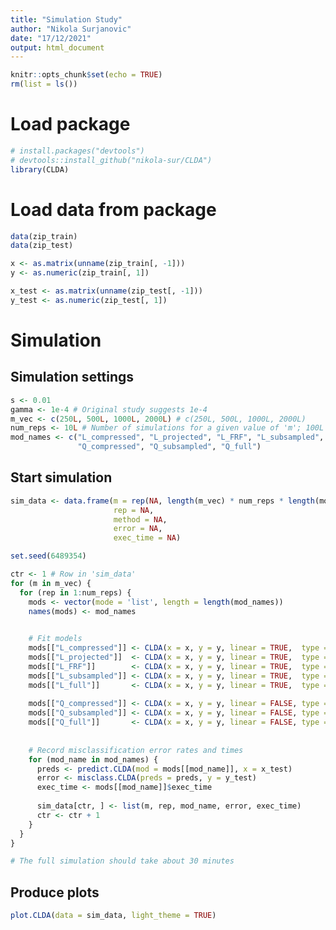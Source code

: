 ```yaml
---
title: "Simulation Study"
author: "Nikola Surjanovic"
date: "17/12/2021"
output: html_document
---
```


```r
knitr::opts_chunk$set(echo = TRUE)
rm(list = ls())
```


# Load package

```r
# install.packages("devtools")
# devtools::install_github("nikola-sur/CLDA")
library(CLDA)
```



# Load data from package

```r
data(zip_train)
data(zip_test)

x <- as.matrix(unname(zip_train[, -1]))
y <- as.numeric(zip_train[, 1])

x_test <- as.matrix(unname(zip_test[, -1]))
y_test <- as.numeric(zip_test[, 1])
```



# Simulation

## Simulation settings

```r
s <- 0.01
gamma <- 1e-4 # Original study suggests 1e-4
m_vec <- c(250L, 500L, 1000L, 2000L) # c(250L, 500L, 1000L, 2000L)
num_reps <- 10L # Number of simulations for a given value of 'm'; 100L
mod_names <- c("L_compressed", "L_projected", "L_FRF", "L_subsampled", "L_full",
               "Q_compressed", "Q_subsampled", "Q_full")
```


## Start simulation

```r
sim_data <- data.frame(m = rep(NA, length(m_vec) * num_reps * length(mod_names)),
                       rep = NA,
                       method = NA,
                       error = NA,
                       exec_time = NA)
```

```r
set.seed(6489354)

ctr <- 1 # Row in 'sim_data'
for (m in m_vec) {
  for (rep in 1:num_reps) {
    mods <- vector(mode = 'list', length = length(mod_names))
    names(mods) <- mod_names

        
    # Fit models
    mods[["L_compressed"]] <- CLDA(x = x, y = y, linear = TRUE,  type = "compressed", m = m, s = s, gamma = gamma)
    mods[["L_projected"]]  <- CLDA(x = x, y = y, linear = TRUE,  type = "projected", m = m, s = s, gamma = gamma)
    mods[["L_FRF"]]        <- CLDA(x = x, y = y, linear = TRUE,  type = "FRF", m = m, s = s, gamma = gamma)
    mods[["L_subsampled"]] <- CLDA(x = x, y = y, linear = TRUE,  type = "subsampled", m = m, gamma = gamma)
    mods[["L_full"]]       <- CLDA(x = x, y = y, linear = TRUE,  type = "full", gamma = gamma)
    
    mods[["Q_compressed"]] <- CLDA(x = x, y = y, linear = FALSE, type = "compressed", m = m, s = s, gamma = gamma)
    mods[["Q_subsampled"]] <- CLDA(x = x, y = y, linear = FALSE, type = "subsampled", m = m, gamma = gamma)
    mods[["Q_full"]]       <- CLDA(x = x, y = y, linear = FALSE, type = "full", gamma = gamma)
    
    
    # Record misclassification error rates and times
    for (mod_name in mod_names) {
      preds <- predict.CLDA(mod = mods[[mod_name]], x = x_test)
      error <- misclass.CLDA(preds = preds, y = y_test)
      exec_time <- mods[[mod_name]]$exec_time
      
      sim_data[ctr, ] <- list(m, rep, mod_name, error, exec_time)
      ctr <- ctr + 1
    }
  }
}
```

```r
# The full simulation should take about 30 minutes
```


## Produce plots

```r
plot.CLDA(data = sim_data, light_theme = TRUE)
```

